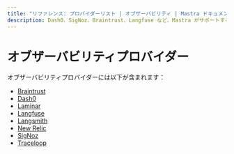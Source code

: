 ```yaml
---
title: "リファレンス: プロバイダーリスト | オブザーバビリティ | Mastra ドキュメント"
description: Dash0、SigNoz、Braintrust、Langfuse など、Mastra がサポートするオブザーバビリティプロバイダーの概要。
---
```


# オブザーバビリティプロバイダー

オブザーバビリティプロバイダーには以下が含まれます：
- [Braintrust](./providers/braintrust.mdx)
- [Dash0](./providers/dash0.mdx)
- [Laminar](./providers/laminar.mdx)
- [Langfuse](./providers/langfuse.mdx)
- [Langsmith](./providers/langsmith.mdx)
- [New Relic](./providers/new-relic.mdx)
- [SigNoz](./providers/signoz.mdx)
- [Traceloop](./providers/traceloop.mdx)
